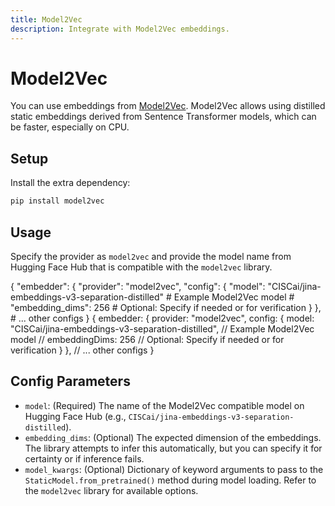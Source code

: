 ```yaml
---
title: Model2Vec
description: Integrate with Model2Vec embeddings.
---
```



# Model2Vec

You can use embeddings from [Model2Vec](https://github.com/MinishLab/model2vec). Model2Vec allows using distilled static embeddings derived from Sentence Transformer models, which can be faster, especially on CPU.

## Setup

Install the extra dependency:

```bash
pip install model2vec
```

## Usage

Specify the provider as `model2vec` and provide the model name from Hugging Face Hub that is compatible with the `model2vec` library.

<Tabs>
<TabItem value="python" label="Python">
<CodeBlock language="python">
{
    "embedder": {
        "provider": "model2vec",
        "config": {
            "model": "CISCai/jina-embeddings-v3-separation-distilled" # Example Model2Vec model
            # "embedding_dims": 256 # Optional: Specify if needed or for verification
        }
    },
    # ... other configs
}
</CodeBlock>
</TabItem>

<TabItem value="typescript" label="TypeScript">
<CodeBlock language="typescript">
{
    embedder: {
        provider: "model2vec",
        config: {
            model: "CISCai/jina-embeddings-v3-separation-distilled", // Example Model2Vec model
            // embeddingDims: 256 // Optional: Specify if needed or for verification
        }
    },
    // ... other configs
}
</CodeBlock>
</TabItem>
</Tabs>

## Config Parameters

-   `model`: (Required) The name of the Model2Vec compatible model on Hugging Face Hub (e.g., `CISCai/jina-embeddings-v3-separation-distilled`).
-   `embedding_dims`: (Optional) The expected dimension of the embeddings. The library attempts to infer this automatically, but you can specify it for certainty or if inference fails.
-   `model_kwargs`: (Optional) Dictionary of keyword arguments to pass to the `StaticModel.from_pretrained()` method during model loading. Refer to the `model2vec` library for available options. 